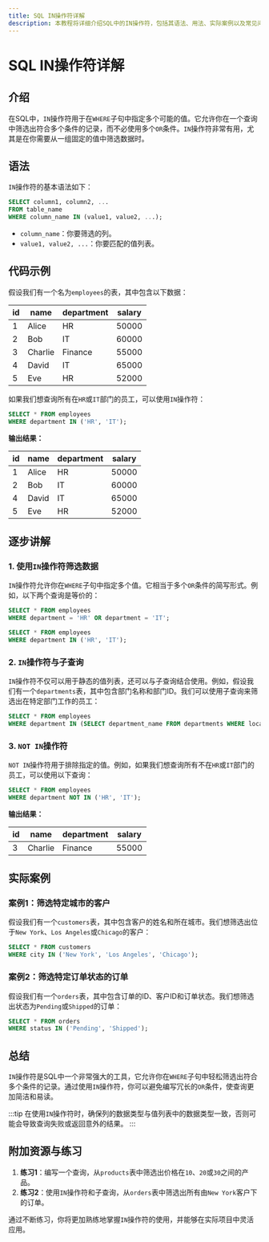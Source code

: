 ```yaml
---
title: SQL IN操作符详解
description: 本教程将详细介绍SQL中的IN操作符，包括其语法、用法、实际案例以及常见问题。适合初学者快速掌握IN操作符的使用。
---
```


# SQL IN操作符详解

## 介绍

在SQL中，`IN`操作符用于在`WHERE`子句中指定多个可能的值。它允许你在一个查询中筛选出符合多个条件的记录，而不必使用多个`OR`条件。`IN`操作符非常有用，尤其是在你需要从一组固定的值中筛选数据时。

## 语法

`IN`操作符的基本语法如下：

```sql
SELECT column1, column2, ...
FROM table_name
WHERE column_name IN (value1, value2, ...);
```

- `column_name`：你要筛选的列。
- `value1, value2, ...`：你要匹配的值列表。

## 代码示例

假设我们有一个名为`employees`的表，其中包含以下数据：

| id  | name   | department  | salary |
|-----|--------|-------------|--------|
| 1   | Alice  | HR          | 50000  |
| 2   | Bob    | IT          | 60000  |
| 3   | Charlie| Finance     | 55000  |
| 4   | David  | IT          | 65000  |
| 5   | Eve    | HR          | 52000  |

如果我们想查询所有在`HR`或`IT`部门的员工，可以使用`IN`操作符：

```sql
SELECT * FROM employees
WHERE department IN ('HR', 'IT');
```

**输出结果：**

| id  | name   | department  | salary |
|-----|--------|-------------|--------|
| 1   | Alice  | HR          | 50000  |
| 2   | Bob    | IT          | 60000  |
| 4   | David  | IT          | 65000  |
| 5   | Eve    | HR          | 52000  |

## 逐步讲解

### 1. 使用`IN`操作符筛选数据

`IN`操作符允许你在`WHERE`子句中指定多个值。它相当于多个`OR`条件的简写形式。例如，以下两个查询是等价的：

```sql
SELECT * FROM employees
WHERE department = 'HR' OR department = 'IT';
```

```sql
SELECT * FROM employees
WHERE department IN ('HR', 'IT');
```

### 2. `IN`操作符与子查询

`IN`操作符不仅可以用于静态的值列表，还可以与子查询结合使用。例如，假设我们有一个`departments`表，其中包含部门名称和部门ID。我们可以使用子查询来筛选出在特定部门工作的员工：

```sql
SELECT * FROM employees
WHERE department IN (SELECT department_name FROM departments WHERE location = 'New York');
```

### 3. `NOT IN`操作符

`NOT IN`操作符用于排除指定的值。例如，如果我们想查询所有不在`HR`或`IT`部门的员工，可以使用以下查询：

```sql
SELECT * FROM employees
WHERE department NOT IN ('HR', 'IT');
```

**输出结果：**

| id  | name   | department  | salary |
|-----|--------|-------------|--------|
| 3   | Charlie| Finance     | 55000  |

## 实际案例

### 案例1：筛选特定城市的客户

假设我们有一个`customers`表，其中包含客户的姓名和所在城市。我们想筛选出位于`New York`、`Los Angeles`或`Chicago`的客户：

```sql
SELECT * FROM customers
WHERE city IN ('New York', 'Los Angeles', 'Chicago');
```

### 案例2：筛选特定订单状态的订单

假设我们有一个`orders`表，其中包含订单的ID、客户ID和订单状态。我们想筛选出状态为`Pending`或`Shipped`的订单：

```sql
SELECT * FROM orders
WHERE status IN ('Pending', 'Shipped');
```

## 总结

`IN`操作符是SQL中一个非常强大的工具，它允许你在`WHERE`子句中轻松筛选出符合多个条件的记录。通过使用`IN`操作符，你可以避免编写冗长的`OR`条件，使查询更加简洁和易读。

:::tip
在使用`IN`操作符时，确保列的数据类型与值列表中的数据类型一致，否则可能会导致查询失败或返回意外的结果。
:::

## 附加资源与练习

1. **练习1**：编写一个查询，从`products`表中筛选出价格在`10`、`20`或`30`之间的产品。
2. **练习2**：使用`IN`操作符和子查询，从`orders`表中筛选出所有由`New York`客户下的订单。

通过不断练习，你将更加熟练地掌握`IN`操作符的使用，并能够在实际项目中灵活应用。